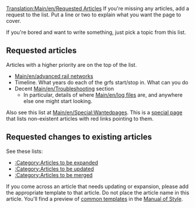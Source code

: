 [[Translation:Main/en/Requested Articles]]
If you're missing any articles, add a request to the list. Put a line or two to explain what you want the page to cover.

If you're bored and want to write something, just pick a topic from this list.  

==Requested articles==
Articles with a higher priority are on the top of the list.

* [[Main/en/advanced rail networks]]
* Timeline. What years do each of the grfs start/stop in. What can you do
* Decent [[Main/en/Troubleshooting]] section
** In particular, details of where [[Main/en/log files]] are, and anywhere else one might start looking.

Also see this list at [[Main/en/Special:Wantedpages]].  This is a [[Main/en/Special:Specialpages|special page]] that lists non-existent articles with red links pointing to them.

==Requested changes to existing articles==
See these lists:
*[[Category/en/Articles to be expanded|:Category:Articles to be expanded]]
*[[Category/en/Articles to be updated|:Category:Articles to be updated]]
*[[Category/en/Articles to be merged|:Category:Articles to be merged]]

If you come across an article that needs updating or expansion, please add the appropriate template to that article.  Do not place the article name in this article.  You'll find a preview of [[Main/en/Manual of Style/Common templates|common templates]] in the [[Main/en/Manual of Style|Manual of Style]].